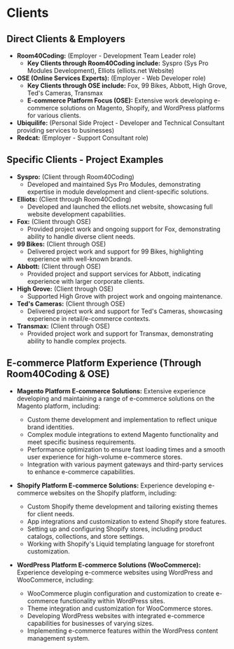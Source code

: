 # Clients

## Direct Clients & Employers

*   **Room40Coding:** (Employer - Development Team Leader role)
    *   **Key Clients through Room40Coding include:** Syspro (Sys Pro Modules Development), Elliots (elliots.net Website)
*   **OSE (Online Services Experts):** (Employer - Web Developer role)
    *   **Key Clients through OSE include:** Fox, 99 Bikes, Abbott, High Grove, Ted's Cameras, Transmax
    *   **E-commerce Platform Focus (OSE):**  Extensive work developing e-commerce solutions on Magento, Shopify, and WordPress platforms for various clients.
*   **Ubiquilife:** (Personal Side Project - Developer and Technical Consultant providing services to businesses)
*   **Redcat:** (Employer - Support Consultant role)

## Specific Clients - Project Examples

*   **Syspro:** (Client through Room40Coding)
    *   Developed and maintained Sys Pro Modules, demonstrating expertise in module development and client-specific solutions.
*   **Elliots:** (Client through Room40Coding)
    *   Developed and launched the elliots.net website, showcasing full website development capabilities.
*   **Fox:** (Client through OSE)
    *   Provided project work and ongoing support for Fox, demonstrating ability to handle diverse client needs.
*   **99 Bikes:** (Client through OSE)
    *   Delivered project work and support for 99 Bikes, highlighting experience with well-known brands.
*   **Abbott:** (Client through OSE)
    *   Provided project and support services for Abbott, indicating experience with larger corporate clients.
*   **High Grove:** (Client through OSE)
    *   Supported High Grove with project work and ongoing maintenance.
*   **Ted's Cameras:** (Client through OSE)
    *   Delivered project work and support for Ted's Cameras, showcasing experience in retail/e-commerce contexts.
*   **Transmax:** (Client through OSE)
    *   Provided project work and support for Transmax, demonstrating ability to handle complex projects.

## E-commerce Platform Experience (Through Room40Coding & OSE)

*   **Magento Platform E-commerce Solutions:**  Extensive experience developing and maintaining a range of e-commerce solutions on the Magento platform, including:
    *   Custom theme development and implementation to reflect unique brand identities.
    *   Complex module integrations to extend Magento functionality and meet specific business requirements.
    *   Performance optimization to ensure fast loading times and a smooth user experience for high-volume e-commerce stores.
    *   Integration with various payment gateways and third-party services to enhance e-commerce capabilities.

*   **Shopify Platform E-commerce Solutions:** Experience developing e-commerce websites on the Shopify platform, including:
    *   Custom Shopify theme development and tailoring existing themes for client needs.
    *   App integrations and customization to extend Shopify store features.
    *   Setting up and configuring Shopify stores, including product catalogs, collections, and store settings.
    *   Working with Shopify's Liquid templating language for storefront customization.

*   **WordPress Platform E-commerce Solutions (WooCommerce):** Experience developing e-commerce websites using WordPress and WooCommerce, including:
    *   WooCommerce plugin configuration and customization to create e-commerce functionality within WordPress sites.
    *   Theme integration and customization for WooCommerce stores.
    *   Developing WordPress websites with integrated e-commerce capabilities for businesses of varying sizes.
    *   Implementing e-commerce features within the WordPress content management system.